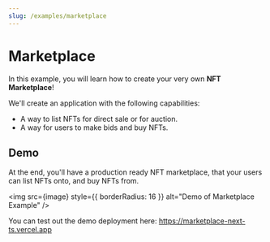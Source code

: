 ```yaml
---
slug: /examples/marketplace
---
```



# Marketplace

In this example, you will learn how to create your very own **NFT Marketplace**!

We'll create an application with the following capabilities:

- A way to list NFTs for direct sale or for auction.
- A way for users to make bids and buy NFTs.

## Demo

At the end, you'll have a production ready NFT marketplace, that your users can list NFTs onto, and buy NFTs from.

<img
  src={image}
  style={{ borderRadius: 16 }}
  alt="Demo of Marketplace Example"
/>

You can test out the demo deployment here: https://marketplace-next-ts.vercel.app
